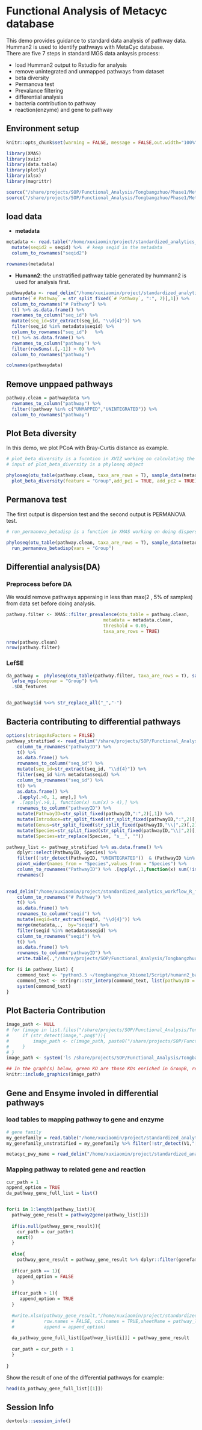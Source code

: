 # Functional Analysis of Metacyc database

This demo provides guidance to standard data analysis of pathway data. Humman2 is used to identify pathways with MetaCyc database.     
There are five 7 steps in standard MGS data anlaysis process:   

- load Humman2 output to Rstudio for analysis  
- remove unintegrated and unmapped pathways from dataset  
- beta diversity   
- Permanova test    
- Prevalance filtering  
- differential analysis  
- bacteria contribution to pathway  
- reaction(enzyme) and gene to pathway  

## Environment setup

```r
knitr::opts_chunk$set(warning = FALSE, message = FALSE,out.width="100%")

library(XMAS)
library(xviz)
library(data.table)
library(plotly)
library(xlsx)
library(magrittr)

source("/share/projects/SOP/Functional_Analysis/Tongbangzhuo/Phase1/Metacyc/RScript/permanova.R")
source("/share/projects/SOP/Functional_Analysis/Tongbangzhuo/Phase1/Metacyc/RScript/pathway2gene.R")
```

## load data

- **metadata**  

```r

metadata <- read.table("/home/xuxiaomin/project/standardized_analytics_workflow_R_function/demo_data/Funtional/metadata.txt",header = TRUE,stringsAsFactors = FALSE) %>%
  mutate(seqid2 = seqid) %>%  # keep seqid in the metadata
  column_to_rownames("seqid2") 

rownames(metadata)

```


- **Humann2**: the unstratified pathway table generated by hummann2 is used for analysis first.  

```r

pathwaydata <- read_delim("/home/xuxiaomin/project/standardized_analytics_workflow_R_function/demo_data/Funtional/merged_relab_pathabundance_unstratified.tsv", delim = "\t") %>%
  mutate(`# Pathway` = str_split_fixed(`# Pathway`, ":", 2)[,1]) %>%           # do not edit 
  column_to_rownames("# Pathway") %>%                                          # do not edit
  t() %>% as.data.frame() %>%                                                  # do not edit
  rownames_to_column("seq_id") %>%                                             # do not edit
  mutate(seq_id=str_extract(seq_id, "\\d{4}")) %>%                             # do not edit 
  filter(seq_id %in% metadata$seqid) %>%                                       # *** only keep samples in metadata, edit if needed ***
  column_to_rownames("seq_id")   %>%                                           # do not edit
  t() %>% as.data.frame() %>%                                                  # do not edit
  rownames_to_column("pathway") %>%                                            # do not edit
  filter(rowSums(.[,-1]) > 0) %>%                                              # do not edit
  column_to_rownames("pathway")                                                # do not edit

colnames(pathwaydata)

```


## Remove unppaed pathways  

```r

pathway.clean = pathwaydata %>% 
  rownames_to_column("pathway") %>%
  filter(!pathway %in% c("UNMAPPED","UNINTEGRATED")) %>%
  column_to_rownames("pathway")

```



## Plot Beta diversity  

In this demo, we plot PCoA with Bray-Curtis distance as example.  

```r

# plot_beta_diversity is a fucntion in XVIZ working on calculating the beta diversity distance and visualzing output  
# input of plot_beta_diversity is a phyloseq object

phyloseq(otu_table(pathway.clean, taxa_are_rows = T), sample_data(metadata)) %>%
  plot_beta_diversity(feature = "Group",add_pc1 = TRUE, add_pc2 = TRUE)

```


## Permanova test  

The first output is dispersion test and the second output is PERMANOVA test.  


```r

# run_permanova_betadisp is a function in XMAS working on doing dispersion test and PERMANOVA test.  

phyloseq(otu_table(pathway.clean, taxa_are_rows = T), sample_data(metadata)) %>%
  run_permanova_betadisp(vars = "Group")

```


## Differential analysis(DA)  

### Preprocess before DA  

We would remove pathways apperaing in less than max(2 , 5% of samples) from data set before doing analysis.  

```r

pathway.filter <- XMAS::filter_prevalence(otu_table = pathway.clean,
                                    metadata = metadata.clean,
                                    threshold = 0.05,
                                    taxa_are_rows = TRUE)

nrow(pathway.clean)
nrow(pathway.filter)

```

### LefSE 

```r
da_pathway =  phyloseq(otu_table(pathway.filter, taxa_are_rows = T), sample_data(metadata)) %>%
  lefse_mgs(compvar = "Group") %>% 
  .$DA_features


da_pathway$id %<>% str_replace_all("_","-")

```

## Bacteria contributing to differential pathways  

```r
options(stringsAsFactors = FALSE)
pathway_stratified <- read_delim("/share/projects/SOP/Functional_Analysis/Tongbangzhuo/Phase1/Metacyc/Demodata/merged_relab_pathabundance_stratified.pcl", delim = "\t") %>%
    column_to_rownames("pathwayID") %>%
    t() %>%
    as.data.frame() %>%
    rownames_to_column("seq_id") %>%
    mutate(seq_id=str_extract(seq_id, "\\d{4}")) %>%
    filter(seq_id %in% metadata$seqid) %>%
    column_to_rownames("seq_id") %>% 
    t() %>%
    as.data.frame() %>%
    .[apply(.>0, 1, any),] %>%
  #  .[apply(.>0,1, function(x) sum(x) > 4),] %>%
    rownames_to_column("pathwayID") %>%
    mutate(PathwayID=str_split_fixed(pathwayID,":",2)[,1]) %>%
    mutate(Introduce=str_split_fixed(str_split_fixed(pathwayID,":",2)[,2],"\\|",2)[,1]) %>%
    mutate(Genus=str_split_fixed(str_split_fixed(pathwayID,"\\|",2)[,2], "\\.", 2)[,1]) %>%
    mutate(Species=str_split_fixed(str_split_fixed(pathwayID,"\\|",2)[,2], "\\.", 2)[,2]) %>%
    mutate(Species=str_replace(Species, "s__", ""))

pathway_list <- pathway_stratified %>% as.data.frame() %>%
    dplyr::select(PathwayID, Species) %>%
    filter((!str_detect(PathwayID, "UNINTEGRATED"))  & (PathwayID %in% da_pathway$id) & Species!="") %>%
    pivot_wider(names_from = "Species",values_from = "Species") %>%
    column_to_rownames("PathwayID") %>% .[apply(.,1,function(x) sum(!is.na(x))) >= 2,] %>%
    rownames()
    

read_delim("/home/xuxiaomin/project/standardized_analytics_workflow_R_function/demo_data/Funtional/merged_relab_pathabundance_stratified.tsv", delim = "\t") %>%
    column_to_rownames("# Pathway") %>%
    t() %>%
    as.data.frame() %>%
    rownames_to_column("seqid") %>%
    mutate(seqid=str_extract(seqid, "\\d{4}")) %>%
    merge(metadata,.,  by="seqid") %>%
    filter(seqid %in% metadata$seqid) %>%
    column_to_rownames("seqid") %>%
    t() %>%
    as.data.frame() %>%
    rownames_to_column("pathwayID") %>%
    write.table(.,"/share/projects/SOP/Functional_Analysis/Tongbangzhuo/Phase1/Metacyc/Demodata/merged_relab_pathabundance_stratified.pcl", row.names = FALSE, quote = FALSE, sep = "\t")

for (i in pathway_list) {
    commond_text <- "python3.5 ~/tongbangzhuo_Xbiome1/Script/humann2_barplot.py --input /home/xuxiaomin/project/standardized_analytics_workflow_R_function/demo_data/Funtional/merged_relab_pathabundance_stratified.pcl --focal-feature ${pathwayID} --focal-metadatum Group --last-metadatum Group -d 8 4 --output /share/projects/SOP/Functional_Analysis/Tongbangzhuo/Phase1/Metacyc/Demodata/pathway_bacteria/${pathwayID}.png -e 0.8"
    commond_text <- stringr::str_interp(commond_text, list(pathwayID = i))
    system(commond_text)
}


```

## Plot Bacteria Contribution

```r

image_path <- NULL
# for (image in list.files("/share/projects/SOP/Functional_Analysis/Tongbangzhuo/Phase1/Metacyc/Demodata/pathway_bacteria/")){
#     if (str_detect(image,".png$")){
#         image_path <- c(image_path, paste0("/share/projects/SOP/Functional_Analysis/Tongbangzhuo/Phase1/Metacyc/Demodata/pathway_bacteria/",image))
#     }
# }
image_path <- system('ls /share/projects/SOP/Functional_Analysis/Tongbangzhuo/Phase1/Metacyc/Demodata/pathway_bacteria/*.png', intern = TRUE)

## In the graph(s) below, green KO are those KOs enriched in GroupB, red KO are those KOs enriched in GroupA
knitr::include_graphics(image_path)

```


## Gene and Ensyme involed in differential pathways  

### load tables to mapping pathway to gene and enzyme  

```r

# gene family
my_genefamily = read.table("/home/xuxiaomin/project/standardized_analytics_workflow_R_function/demo_data/Funtional/metacyc_data/all.genefamilies.tsv",sep="\t")
my_genefamily_unstratified = my_genefamily %>% filter(!str_detect(V1,"[|]"))  

metacyc_pwy_name = read_delim("/home/xuxiaomin/project/standardized_analytics_workflow_R_function/demo_data/Funtional/metacyc_data/map_metacyc-pwy_name.txt",delim = "\t",col_names = FALSE)

```


### Mapping pathway to related gene and reaction  

```r

cur_path = 1
append_option = TRUE
da_pathway_gene_full_list = list()


for(i in 1:length(pathway_list)){
  pathway_gene_result = pathway2gene(pathway_list[i]) 
  
  if(is.null(pathway_gene_result)){
    cur_path = cur_path+1
    next()
  }
  
  else{
    pathway_gene_result = pathway_gene_result %>% dplyr::filter(genefamily %in% my_genefamily$V1)
  
  if(cur_path == 1){
    append_option = FALSE
  }
  
  if(cur_path > 1){
     append_option = TRUE
  }
  
  #write.xlsx(pathway_gene_result,"/home/xuxiaomin/project/standardized_analytics_workflow_R_function/demo_data/Funtional/pathway_reaction_gene.xlsx",
  #           row.names = FALSE, col.names = TRUE,sheetName = pathway_list[i],
  #           append = append_option)
  
  da_pathway_gene_full_list[[pathway_list[i]]] = pathway_gene_result
    
  cur_path = cur_path + 1
  }  
  
}


```

Show the result of one of the differential pathways for example:  

```r

head(da_pathway_gene_full_list[[1]])

```


## Session Info

```r
devtools::session_info()
```

